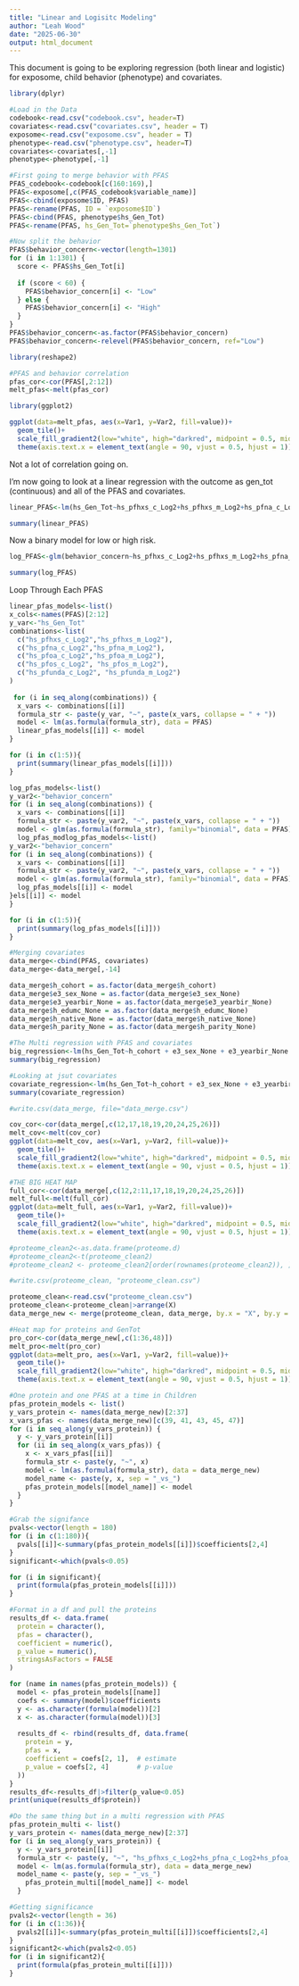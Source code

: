 ```yaml
---
title: "Linear and Logisitc Modeling"
author: "Leah Wood"
date: "2025-06-30"
output: html_document
---
```


This document is going to be exploring regression (both linear and logistic) for exposome, child behavior (phenotype) and covariates. 

```r
library(dplyr)
```

```r
#Load in the Data
codebook<-read.csv("codebook.csv", header=T)
covariates<-read.csv("covariates.csv", header = T)
exposome<-read.csv("exposome.csv", header = T)
phenotype<-read.csv("phenotype.csv", header=T)
covariates<-covariates[,-1]
phenotype<-phenotype[,-1]
```

```r
#First going to merge behavior with PFAS
PFAS_codebook<-codebook[c(160:169),]
PFAS<-exposome[,c(PFAS_codebook$variable_name)]
PFAS<-cbind(exposome$ID, PFAS)
PFAS<-rename(PFAS, ID = `exposome$ID`)
PFAS<-cbind(PFAS, phenotype$hs_Gen_Tot)
PFAS<-rename(PFAS, hs_Gen_Tot=`phenotype$hs_Gen_Tot`)
```

```r
#Now split the behavior
PFAS$behavior_concern<-vector(length=1301)
for (i in 1:1301) {
  score <- PFAS$hs_Gen_Tot[i]
  
  if (score < 60) {
    PFAS$behavior_concern[i] <- "Low"
  } else {
    PFAS$behavior_concern[i] <- "High"
  }
}
PFAS$behavior_concern<-as.factor(PFAS$behavior_concern)
PFAS$behavior_concern<-relevel(PFAS$behavior_concern, ref="Low")
```

```r
library(reshape2)
```

```r
#PFAS and behavior correlation
pfas_cor<-cor(PFAS[,2:12])
melt_pfas<-melt(pfas_cor)
```

```r
library(ggplot2)
```

```r
ggplot(data=melt_pfas, aes(x=Var1, y=Var2, fill=value))+
  geom_tile()+ 
  scale_fill_gradient2(low="white", high="darkred", midpoint = 0.5, mid="red")+
  theme(axis.text.x = element_text(angle = 90, vjust = 0.5, hjust = 1))
```

Not a lot of correlation going on.

I'm now going to look at a linear regression with the outcome as gen_tot (continuous) and all of the PFAS and covariates.

```r
linear_PFAS<-lm(hs_Gen_Tot~hs_pfhxs_c_Log2+hs_pfhxs_m_Log2+hs_pfna_c_Log2+hs_pfna_m_Log2+hs_pfoa_c_Log2+hs_pfoa_m_Log2+hs_pfos_c_Log2+hs_pfos_m_Log2+hs_pfunda_c_Log2+hs_pfunda_m_Log2, data=PFAS)
```

```r
summary(linear_PFAS)
```

Now a binary model for low or high risk.

```r
log_PFAS<-glm(behavior_concern~hs_pfhxs_c_Log2+hs_pfhxs_m_Log2+hs_pfna_c_Log2+hs_pfna_m_Log2+hs_pfoa_c_Log2+hs_pfoa_m_Log2+hs_pfos_c_Log2+hs_pfos_m_Log2+hs_pfunda_c_Log2+hs_pfunda_m_Log2, family="binomial", data=PFAS)
```

```r
summary(log_PFAS)
```

Loop Through Each PFAS 

```r
linear_pfas_models<-list()
x_cols<-names(PFAS)[2:12]
y_var<-"hs_Gen_Tot"
combinations<-list(
  c("hs_pfhxs_c_Log2","hs_pfhxs_m_Log2"),
  c("hs_pfna_c_Log2","hs_pfna_m_Log2"),
  c("hs_pfoa_c_Log2","hs_pfoa_m_Log2"),
  c("hs_pfos_c_Log2", "hs_pfos_m_Log2"),
  c("hs_pfunda_c_Log2", "hs_pfunda_m_Log2")
)
  
 for (i in seq_along(combinations)) {
  x_vars <- combinations[[i]]
  formula_str <- paste(y_var, "~", paste(x_vars, collapse = " + "))
  model <- lm(as.formula(formula_str), data = PFAS)
  linear_pfas_models[[i]] <- model
}

```

```r
for (i in c(1:5)){
  print(summary(linear_pfas_models[[i]]))
}
```

```r
log_pfas_models<-list()
y_var2<-"behavior_concern"
for (i in seq_along(combinations)) {
  x_vars <- combinations[[i]]
  formula_str <- paste(y_var2, "~", paste(x_vars, collapse = " + "))
  model <- glm(as.formula(formula_str), family="binomial", data = PFAS)
  log_pfas_modlog_pfas_models<-list()
y_var2<-"behavior_concern"
for (i in seq_along(combinations)) {
  x_vars <- combinations[[i]]
  formula_str <- paste(y_var2, "~", paste(x_vars, collapse = " + "))
  model <- glm(as.formula(formula_str), family="binomial", data = PFAS)
  log_pfas_models[[i]] <- model
}els[[i]] <- model
}
```

```r
for (i in c(1:5)){
  print(summary(log_pfas_models[[i]]))
}
```

```r
#Merging covariates
data_merge<-cbind(PFAS, covariates)
data_merge<-data_merge[,-14]
```

```r
data_merge$h_cohort = as.factor(data_merge$h_cohort)
data_merge$e3_sex_None = as.factor(data_merge$e3_sex_None)
data_merge$e3_yearbir_None = as.factor(data_merge$e3_yearbir_None)
data_merge$h_edumc_None = as.factor(data_merge$h_edumc_None)
data_merge$h_native_None = as.factor(data_merge$h_native_None)
data_merge$h_parity_None = as.factor(data_merge$h_parity_None)
```

```r
#The Multi regression with PFAS and covariates
big_regression<-lm(hs_Gen_Tot~h_cohort + e3_sex_None + e3_yearbir_None + h_mbmi_None + hs_wgtgain_None + e3_gac_None + h_age_None + h_edumc_None + h_native_None + h_parity_None + hs_child_age_None + hs_c_height_None + hs_c_weight_None+hs_pfhxs_c_Log2+hs_pfhxs_m_Log2+hs_pfna_c_Log2+hs_pfna_m_Log2+hs_pfoa_c_Log2+hs_pfoa_m_Log2+hs_pfos_c_Log2+hs_pfos_m_Log2+hs_pfunda_c_Log2+hs_pfunda_m_Log2, data=data_merge)
summary(big_regression)
```

```r
#Looking at jsut covariates
covariate_regression<-lm(hs_Gen_Tot~h_cohort + e3_sex_None + e3_yearbir_None + h_mbmi_None + hs_wgtgain_None + e3_gac_None + h_age_None + h_edumc_None + h_native_None + h_parity_None + hs_child_age_None + hs_c_height_None + hs_c_weight_None, data=data_merge)
summary(covariate_regression)
```

```r
#write.csv(data_merge, file="data_merge.csv")
```

```r
cov_cor<-cor(data_merge[,c(12,17,18,19,20,24,25,26)])
melt_cov<-melt(cov_cor)
ggplot(data=melt_cov, aes(x=Var1, y=Var2, fill=value))+
  geom_tile()+ 
  scale_fill_gradient2(low="white", high="darkred", midpoint = 0.5, mid="red")+
  theme(axis.text.x = element_text(angle = 90, vjust = 0.5, hjust = 1))
```

```r
#THE BIG HEAT MAP
full_cor<-cor(data_merge[,c(12,2:11,17,18,19,20,24,25,26)])
melt_full<-melt(full_cor)
ggplot(data=melt_full, aes(x=Var1, y=Var2, fill=value))+
  geom_tile()+ 
  scale_fill_gradient2(low="white", high="darkred", midpoint = 0.5, mid="red")+
  theme(axis.text.x = element_text(angle = 90, vjust = 0.5, hjust = 1))
```

```r
#proteome_clean2<-as.data.frame(proteome.d)
#proteome_clean2<-t(proteome_clean2)
#proteome_clean2 <- proteome_clean2[order(rownames(proteome_clean2)), ]
```

```r
#write.csv(proteome_clean, "proteome_clean.csv")
```

```r
proteome_clean<-read.csv("proteome_clean.csv")
proteome_clean<-proteome_clean|>arrange(X)
data_merge_new <- merge(proteome_clean, data_merge, by.x = "X", by.y = "ID")
```

```r
#Heat map for proteins and GenTot
pro_cor<-cor(data_merge_new[,c(1:36,48)])
melt_pro<-melt(pro_cor)
ggplot(data=melt_pro, aes(x=Var1, y=Var2, fill=value))+
  geom_tile()+ 
  scale_fill_gradient2(low="white", high="darkred", midpoint = 0.5, mid="red")+
  theme(axis.text.x = element_text(angle = 90, vjust = 0.5, hjust = 1))
```

```r
#One protein and one PFAS at a time in Children
pfas_protein_models <- list()
y_vars_protein <- names(data_merge_new)[2:37]
x_vars_pfas <- names(data_merge_new)[c(39, 41, 43, 45, 47)]
for (i in seq_along(y_vars_protein)) {
  y <- y_vars_protein[[i]]
  for (ii in seq_along(x_vars_pfas)) {
    x <- x_vars_pfas[[ii]]
    formula_str <- paste(y, "~", x)
    model <- lm(as.formula(formula_str), data = data_merge_new)
    model_name <- paste(y, x, sep = "_vs_")
    pfas_protein_models[[model_name]] <- model
  }
}

```

```r
#Grab the signifance 
pvals<-vector(length = 180)
for (i in c(1:180)){
  pvals[[i]]<-summary(pfas_protein_models[[i]])$coefficients[2,4]
}
significant<-which(pvals<0.05)

for (i in significant){
  print(formula(pfas_protein_models[[i]]))
}
```

```r
#Format in a df and pull the proteins 
results_df <- data.frame(
  protein = character(),
  pfas = character(),
  coefficient = numeric(),
  p_value = numeric(),
  stringsAsFactors = FALSE
)

for (name in names(pfas_protein_models)) {
  model <- pfas_protein_models[[name]]
  coefs <- summary(model)$coefficients
  y <- as.character(formula(model))[2]
  x <- as.character(formula(model))[3]
  
  results_df <- rbind(results_df, data.frame(
    protein = y,
    pfas = x,
    coefficient = coefs[2, 1],  # estimate
    p_value = coefs[2, 4]       # p-value
  ))
}
results_df<-results_df|>filter(p_value<0.05)
print(unique(results_df$protein))
```

```r
#Do the same thing but in a multi regression with PFAS
pfas_protein_multi <- list()
y_vars_protein <- names(data_merge_new)[2:37]
for (i in seq_along(y_vars_protein)) {
  y <- y_vars_protein[[i]]
  formula_str <- paste(y, "~", "hs_pfhxs_c_Log2+hs_pfna_c_Log2+hs_pfoa_c_Log2+hs_pfos_c_Log2+hs_pfunda_c_Log2")
  model <- lm(as.formula(formula_str), data = data_merge_new)
  model_name <- paste(y, sep = "_vs_")
    pfas_protein_multi[[model_name]] <- model
  }

```

```r
#Getting significance 
pvals2<-vector(length = 36)
for (i in c(1:36)){
  pvals2[[i]]<-summary(pfas_protein_multi[[i]])$coefficients[2,4]
}
significant2<-which(pvals2<0.05)
for (i in significant2){
  print(formula(pfas_protein_multi[[i]]))
}
```
